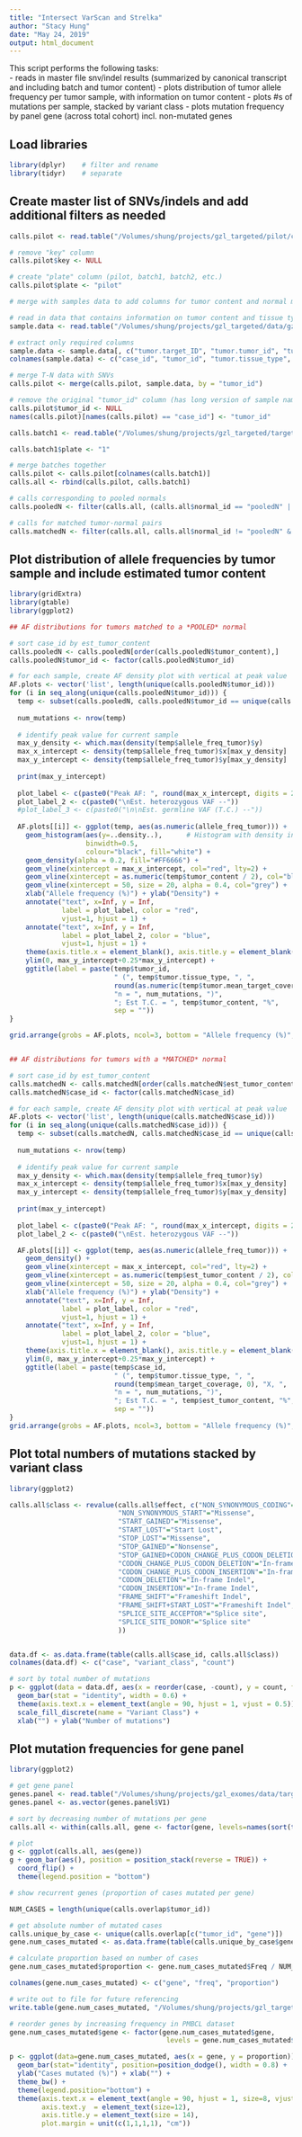 ```yaml
---	
title: "Intersect VarScan and Strelka"	
author: "Stacy Hung"	
date: "May 24, 2019"	
output: html_document	
---	
```

	
This script performs the following tasks:	
- reads in master file snv/indel results (summarized by canonical transcript and including batch and tumor content)
- plots distribution of tumor allele frequency per tumor sample, with information on tumor content
- plots #s of mutations per sample, stacked by variant class
- plots mutation frequency by panel gene (across total cohort) incl. non-mutated genes
 	
## Load libraries
 	
```r
library(dplyr)    # filter and rename
library(tidyr)    # separate	
```

## Create master list of SNVs/indels and add additional filters as needed

```r
calls.pilot <- read.table("/Volumes/shung/projects/gzl_targeted/pilot/calls.integration/calls-varscan_intersect_strelka-canonical.txt", sep = "\t", header = TRUE, fill = TRUE, stringsAsFactors = FALSE)

# remove "key" column
calls.pilot$key <- NULL

# create "plate" column (pilot, batch1, batch2, etc.)
calls.pilot$plate <- "pilot"

# merge with samples data to add columns for tumor content and normal method of extraction

# read in data that contains information on tumor content and tissue type of the normal
sample.data <- read.table("/Volumes/shung/projects/gzl_targeted/data/gzl_targeted-T_N-samples.txt", sep = "\t", header = TRUE, fill = TRUE)

# extract only required columns
sample.data <- sample.data[, c("tumor.target_ID", "tumor.tumor_id", "tumor.tissue_type", "tumor_content", "tumor.mean_target_coverage", "normal.extraction_method")]
colnames(sample.data) <- c("case_id", "tumor_id", "tumor.tissue_type", "tumor_content", "tumor.mean_target_coverage", "normal.extraction_method")

# merge T-N data with SNVs
calls.pilot <- merge(calls.pilot, sample.data, by = "tumor_id")

# remove the original "tumor_id" column (has long version of sample names) and rename "case id" to "tumor_id"
calls.pilot$tumor_id <- NULL
names(calls.pilot)[names(calls.pilot) == "case_id"] <- "tumor_id"

calls.batch1 <- read.table("/Volumes/shung/projects/gzl_targeted/targeted_batch1_20190812/calls.integration/calls-varscan_intersect_strelka.txt", sep = "\t", header = TRUE, fill = TRUE, stringsAsFactors = FALSE)

calls.batch1$plate <- "1"

# merge batches together
calls.pilot <- calls.pilot[colnames(calls.batch1)]
calls.all <- rbind(calls.pilot, calls.batch1)

# calls corresponding to pooled normals
calls.pooledN <- filter(calls.all, (calls.all$normal_id == "pooledN" | calls.all$normal_id == "BM1803125"))

# calls for matched tumor-normal pairs 
calls.matchedN <- filter(calls.all, calls.all$normal_id != "pooledN" & calls.all$normal_id != "BM1803125")
```


## Plot distribution of allele frequencies by tumor sample and include estimated tumor content

```r
library(gridExtra)
library(gtable)
library(ggplot2)

## AF distributions for tumors matched to a *POOLED* normal

# sort case_id by est_tumor_content
calls.pooledN <- calls.pooledN[order(calls.pooledN$tumor_content),]
calls.pooledN$tumor_id <- factor(calls.pooledN$tumor_id)

# for each sample, create AF density plot with vertical at peak value
AF.plots <- vector('list', length(unique(calls.pooledN$tumor_id)))
for (i in seq_along(unique(calls.pooledN$tumor_id))) {
  temp <- subset(calls.pooledN, calls.pooledN$tumor_id == unique(calls.pooledN$tumor_id)[i])
  
  num_mutations <- nrow(temp)
  
  # identify peak value for current sample
  max_y_density <- which.max(density(temp$allele_freq_tumor)$y)
  max_x_intercept <- density(temp$allele_freq_tumor)$x[max_y_density]
  max_y_intercept <- density(temp$allele_freq_tumor)$y[max_y_density]
  
  print(max_y_intercept)
  
  plot_label <- c(paste0("Peak AF: ", round(max_x_intercept, digits = 2), "% --", sep = ""))
  plot_label_2 <- c(paste0("\nEst. heterozygous VAF --"))
  #plot_label_3 <- c(paste0("\n\nEst. germline VAF (T.C.) --"))
  
  AF.plots[[i]] <- ggplot(temp, aes(as.numeric(allele_freq_tumor))) + 
    geom_histogram(aes(y=..density..),      # Histogram with density instead of count on y-axis #binwidth=.5,
                   binwidth=0.5,
                   colour="black", fill="white") +
    geom_density(alpha = 0.2, fill="#FF6666") +
    geom_vline(xintercept = max_x_intercept, col="red", lty=2) +
    geom_vline(xintercept = as.numeric(temp$tumor_content / 2), col="blue", lty=2) +
    geom_vline(xintercept = 50, size = 20, alpha = 0.4, col="grey") +
    xlab("Allele frequency (%)") + ylab("Density") +
    annotate("text", x=Inf, y = Inf,
             label = plot_label, color = "red",
             vjust=1, hjust = 1) + 
    annotate("text", x=Inf, y = Inf,
             label = plot_label_2, color = "blue",
             vjust=1, hjust = 1) + 
    theme(axis.title.x = element_blank(), axis.title.y = element_blank()) +
    ylim(0, max_y_intercept+0.25*max_y_intercept) +
    ggtitle(label = paste(temp$tumor_id, 
                          " (", temp$tumor.tissue_type, ", ",
                          round(as.numeric(temp$tumor.mean_target_coverage), 0), "X, ",
                          "n = ", num_mutations, ")", 
                          "; Est T.C. = ", temp$tumor_content, "%", 
                          sep = ""))
}

grid.arrange(grobs = AF.plots, ncol=3, bottom = "Allele frequency (%)", left = "Density")


## AF distributions for tumors with a *MATCHED* normal

# sort case_id by est_tumor_content
calls.matchedN <- calls.matchedN[order(calls.matchedN$est_tumor_content),]
calls.matchedN$case_id <- factor(calls.matchedN$case_id)

# for each sample, create AF density plot with vertical at peak value
AF.plots <- vector('list', length(unique(calls.matchedN$case_id)))
for (i in seq_along(unique(calls.matchedN$case_id))) {
  temp <- subset(calls.matchedN, calls.matchedN$case_id == unique(calls.matchedN$case_id)[i])
  
  num_mutations <- nrow(temp)
  
  # identify peak value for current sample
  max_y_density <- which.max(density(temp$allele_freq_tumor)$y)
  max_x_intercept <- density(temp$allele_freq_tumor)$x[max_y_density]
  max_y_intercept <- density(temp$allele_freq_tumor)$y[max_y_density]
  
  print(max_y_intercept)
  
  plot_label <- c(paste0("Peak AF: ", round(max_x_intercept, digits = 2), "% --", sep = ""))
  plot_label_2 <- c(paste0("\nEst. heterozygous VAF --"))

  AF.plots[[i]] <- ggplot(temp, aes(as.numeric(allele_freq_tumor))) + 
    geom_density() +
    geom_vline(xintercept = max_x_intercept, col="red", lty=2) +
    geom_vline(xintercept = as.numeric(temp$est_tumor_content / 2), col="blue", lty=2) +
    geom_vline(xintercept = 50, size = 20, alpha = 0.4, col="grey") +
    xlab("Allele frequency (%)") + ylab("Density") +
    annotate("text", x=Inf, y = Inf,
             label = plot_label, color = "red",
             vjust=1, hjust = 1) + 
    annotate("text", x=Inf, y = Inf,
             label = plot_label_2, color = "blue",
             vjust=1, hjust = 1) + 
    theme(axis.title.x = element_blank(), axis.title.y = element_blank()) +
    ylim(0, max_y_intercept+0.25*max_y_intercept) +
    ggtitle(label = paste(temp$case_id, 
                          " (", temp$tumor.tissue_type, ", ",
                          round(temp$mean_target_coverage, 0), "X, ",
                          "n = ", num_mutations, ")", 
                          "; Est T.C. = ", temp$est_tumor_content, "%", 
                          sep = ""))
}
grid.arrange(grobs = AF.plots, ncol=3, bottom = "Allele frequency (%)", left = "Density")

```

## Plot total numbers of mutations stacked by variant class

```r
library(ggplot2)

calls.all$class <- revalue(calls.all$effect, c("NON_SYNONYMOUS_CODING"="Missense", 
                           "NON_SYNONYMOUS_START"="Missense",
                           "START_GAINED"="Missense",
                           "START_LOST"="Start Lost",
                           "STOP_LOST"="Missense",
                           "STOP_GAINED"="Nonsense",
                           "STOP_GAINED+CODON_CHANGE_PLUS_CODON_DELETION"="Nonsense",
                           "CODON_CHANGE_PLUS_CODON_DELETION"="In-frame Indel",
                           "CODON_CHANGE_PLUS_CODON_INSERTION"="In-frame Indel",
                           "CODON_DELETION"="In-frame Indel",
                           "CODON_INSERTION"="In-frame Indel",
                           "FRAME_SHIFT"="Frameshift Indel",
                           "FRAME_SHIFT+START_LOST"="Frameshift Indel",
                           "SPLICE_SITE_ACCEPTOR"="Splice site",
                           "SPLICE_SITE_DONOR"="Splice site"
                           ))


data.df <- as.data.frame(table(calls.all$case_id, calls.all$class))
colnames(data.df) <- c("case", "variant_class", "count")

# sort by total number of mutations
p <- ggplot(data = data.df, aes(x = reorder(case, -count), y = count, fill = variant_class)) + 
  geom_bar(stat = "identity", width = 0.6) + 
  theme(axis.text.x = element_text(angle = 90, hjust = 1, vjust = 0.5)) +
  scale_fill_discrete(name = "Variant Class") +
  xlab("") + ylab("Number of mutations") 
```


## Plot mutation frequencies for gene panel

```r
library(ggplot2)

# get gene panel
genes.panel <- read.table("/Volumes/shung/projects/gzl_exomes/data/target_panel_Agilent_genes.txt", header=FALSE)
genes.panel <- as.vector(genes.panel$V1)

# sort by decreasing number of mutations per gene
calls.all <- within(calls.all, gene <- factor(gene, levels=names(sort(table(gene), decreasing=FALSE))))

# plot
g <- ggplot(calls.all, aes(gene))
g + geom_bar(aes(), position = position_stack(reverse = TRUE)) +
  coord_flip() +
  theme(legend.position = "bottom")

# show recurrent genes (proportion of cases mutated per gene)

NUM_CASES = length(unique(calls.overlap$tumor_id))

# get absolute number of mutated cases
calls.unique_by_case <- unique(calls.overlap[c("tumor_id", "gene")])
gene.num_cases_mutated <- as.data.frame(table(calls.unique_by_case$gene))

# calculate proportion based on number of cases
gene.num_cases_mutated$proportion <- gene.num_cases_mutated$Freq / NUM_CASES * 100

colnames(gene.num_cases_mutated) <- c("gene", "freq", "proportion")

# write out to file for future referencing
write.table(gene.num_cases_mutated, "/Volumes/shung/projects/gzl_targeted/pilot/gene_mutation_frequencies-panel.txt", sep = "\t", row.names = FALSE, quote = FALSE)

# reorder genes by increasing frequency in PMBCL dataset
gene.num_cases_mutated$gene <- factor(gene.num_cases_mutated$gene, 
                                       levels = gene.num_cases_mutated$gene[order(gene.num_cases_mutated$proportion)])

p <- ggplot(data=gene.num_cases_mutated, aes(x = gene, y = proportion)) +
  geom_bar(stat="identity", position=position_dodge(), width = 0.8) +
  ylab("Cases mutated (%)") + xlab("") +
  theme_bw() +
  theme(legend.position="bottom") +
  theme(axis.text.x = element_text(angle = 90, hjust = 1, size=8, vjust=0.5, face = "italic"),
        axis.text.y  = element_text(size=12), 
        axis.title.y = element_text(size = 14),
        plot.margin = unit(c(1,1,1,1), "cm"))
```

